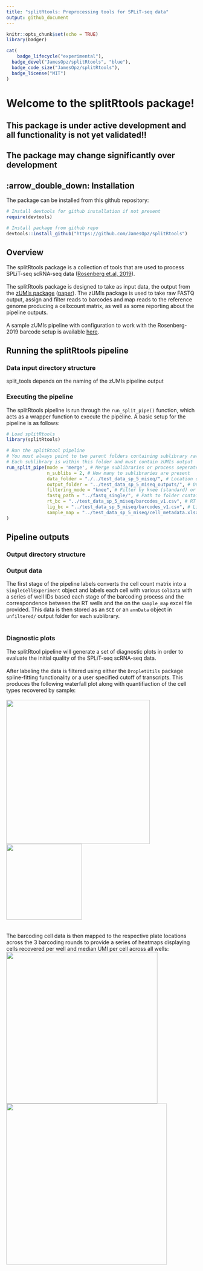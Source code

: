 ```yaml
---
title: "splitRtools: Preprocessing tools for SPLiT-seq data"
output: github_document
---
```


```r
knitr::opts_chunk$set(echo = TRUE)
library(badger)
```


```r
cat(
	badge_lifecycle("experimental"),
  badge_devel("JamesOpz/splitRtools", "blue"),
  badge_code_size("JamesOpz/splitRtools"),
  badge_license("MIT")
)
```

# Welcome to the splitRtools package!
## This package is under active development and all functionality is not yet validated!!
## The package may change significantly over development

## :arrow_double_down: Installation

The package can be installed from this github repository:

```r
# Install devtools for github installation if not present
require(devtools)

# Install package from github repo
devtools::install_github("https://github.com/JamesOpz/splitRtools")

```


## Overview

The splitRtools package is a collection of tools that are used to process SPLiT-seq scRNA-seq data ([Rosenberg et.al, 2019](https://www.science.org/doi/10.1126/science.aam8999?url_ver=Z39.88-2003&rfr_id=ori:rid:crossref.org&rfr_dat=cr_pub%20%200pubmed)).  </br>
</br>
The splitRtools package is designed to take as input data, the output from the [zUMIs package](https://github.com/sdparekh/zUMIs)  ([paper](https://academic.oup.com/gigascience/article/7/6/giy059/5005022?login=true)). The zUMIs package is used to take raw FASTQ output, assign and filter reads to barcodes and map reads to the reference genome producing a cellxcount matrix, as well as some reporting about the pipeline outputs.
</br>
</br>
A sample zUMIs pipeline with configuration to work with the Rosenberg-2019 barcode setup is available [here](https://github.com/JamesOpz/split_seq_zUMIs_pipeline). 

## Running the splitRtools pipeline

### Data input directory structure

split_tools depends on the naming of the zUMIs pipeline output

### Executing the pipeline

The splitRtools pipeline is run through the ```run_split_pipe()``` function, which acts as a wrapper function to execute the pipeline. A basic setup for the pipeline is as follows: </br>

```r

# Load splitRtools
library(splitRtools)

# Run the splitRtool pipeline
# You must always point to two parent folders containing sublibrary raw FASTQ folders
# Each sublibrary is within this folder and must contain zUMIs output
run_split_pipe(mode = 'merge', # Merge sublibraries or process seperately
               n_sublibs = 2, # How many to sublibraries are present
               data_folder = "./../test_data_sp_5_miseq/", # Location of zUMIs data directory
               output_folder = "../test_data_sp_5_miseq_outputs/", # Output folder path
               filtering_mode = "knee", # Filter by knee (standard) or manual value (default 1000) transcripts
               fastq_path = "../fastq_single/", # Path to folder containing subibraru raw FastQ
               rt_bc = "../test_data_sp_5_miseq/barcodes_v1.csv", # RT barcode map
               lig_bc = "../test_data_sp_5_miseq/barcodes_v1.csv", # Ligation barcode map
               sample_map = "../test_data_sp_5_miseq/cell_metadata.xlsx" # RT plate layout file
)

```


## Pipeline outputs

### Output directory structure 

### Output data

The first stage of the pipeline labels converts the cell count matrix into a ```SingleCellExperiment``` object and labels each cell with various ```ColData``` with a series of well IDs based each stage of the barcoding process and the correspondence between the RT wells and the  on the ```sample_map``` excel file provided. This data is then stored as an ```SCE``` or an ```annData``` object in ```unfiltered/``` output folder for each sublibrary.</br>
</br>

### Diagnostic plots

The splitRtool pipeline will generate a set of diagnostic plots in order to evaluate the initial quality of the SPLiT-seq scRNA-seq data. </br>
</br>
After labeling the data is filtered using either the ```DropletUtils``` package spline-fitting functionality or a user specified cutoff of transcripts. This produces the following waterfall plot along with quantifiaction of the cell types recovered by sample: </br>
</br>
<img src="data/3_umi_waterfall.png" width="380"><img src="data/cell_abundance_barplot.png" width="200">
</br>   
</br> 
The barcoding cell data is then mapped to the respective plate locations across the 3 barcoding rounds to provide a series of heatmaps displaying cells recovered per well and median UMI per cell across all wells:
</br>
<img src="data/rt_barcoding_layout.png" width="400"><img src="data/rt_umi_layout.png" width="425">
